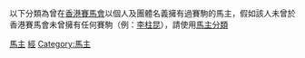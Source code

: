 {{Catnav|頁面分類|各種主題的頁面分類|依中国各省来作的分类|各地中国人|香港人}}
{{Catnav|頁面分類|...|中国体育|香港體育|香港賽馬}}

以下分類為曾在[[香港賽馬會|香港賽馬會]]以個人及團體名義擁有過賽駒的馬主，假如該人未曾於香港賽馬會未曾擁有任何賽駒（例：[[李柱昆|李柱昆]]），請使用[[:Category:馬主|馬主分類]]

[[Category:香港賽馬|馬主]]
[[Category:各職業香港人|經]]
[[Category:馬主|Category:馬主]]
